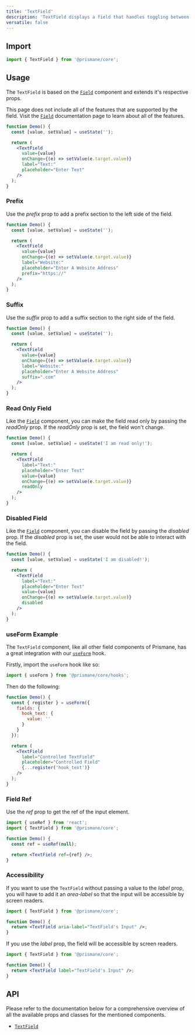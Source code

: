 ---
title: 'TextField'
description: 'TextField displays a field that handles toggling between multiple values.'
versatile: false
---

## Import

```js
import { TextField } from '@prismane/core';
```

## Usage

The `TextField` is based on the [`Field`](/docs/components/inputs/field) component and extends it's respective props.

This page does not include all of the features that are supported by the field. Visit the [`Field`](/docs/components/inputs/field) documentation page to learn about all of the features.

```jsx preview
function Demo() {
  const [value, setValue] = useState('');

  return (
    <TextField
      value={value}
      onChange={(e) => setValue(e.target.value)}
      label="Text:"
      placeholder="Enter Text"
    />
  );
}
```

### Prefix

Use the _prefix_ prop to add a prefix section to the left side of the field.

```jsx preview
function Demo() {
  const [value, setValue] = useState('');

  return (
    <TextField
      value={value}
      onChange={(e) => setValue(e.target.value)}
      label="Website:"
      placeholder="Enter A Website Address"
      prefix="https://"
    />
  );
}
```

### Suffix

Use the _suffix_ prop to add a suffix section to the right side of the field.

```jsx preview
function Demo() {
  const [value, setValue] = useState('');

  return (
    <TextField
      value={value}
      onChange={(e) => setValue(e.target.value)}
      label="Website:"
      placeholder="Enter A Website Address"
      suffix=".com"
    />
  );
}
```

### Read Only Field

Like the [`Field`](/docs/components/field) component, you can make the field read only by passing the _readOnly_ prop. If the _readOnly_ prop is set, the field won't change.

```jsx preview
function Demo() {
  const [value, setValue] = useState('I am read only!');

  return (
    <TextField
      label="Text:"
      placeholder="Enter Text"
      value={value}
      onChange={(e) => setValue(e.target.value)}
      readOnly
    />
  );
}
```

### Disabled Field

Like the [`Field`](/docs/components/field) component, you can disable the field by passing the _disabled_ prop. If the _disabled_ prop is set, the user would not be able to interact with the field.

```jsx preview
function Demo() {
  const [value, setValue] = useState('I am disabled!');

  return (
    <TextField
      label="Text:"
      placeholder="Enter Text"
      value={value}
      onChange={(e) => setValue(e.target.value)}
      disabled
    />
  );
}
```

### useForm Example

The `TextField` component, like all other field components of Prismane, has a great integration with our [`useForm`](/docs/hooks/use-form) hook.

Firstly, import the `useForm` hook like so:

```js
import { useForm } from '@prismane/core/hooks';
```

Then do the following:

```jsx preview
function Demo() {
  const { register } = useForm({
    fields: {
      hook_text: {
        value: ''
      }
    }
  });

  return (
    <TextField
      label="Controlled TextField"
      placeholder="Controlled Field"
      {...register('hook_text')}
    />
  );
}
```

### Field Ref

Use the _ref_ prop to get the ref of the input element.

```jsx
import { useRef } from 'react';
import { TextField } from '@prismane/core';

function Demo() {
  const ref = useRef(null);

  return <TextField ref={ref} />;
}
```

### Accessibility

If you want to use the `TextField` without passing a value to the _label_ prop, you will have to add it an _area-label_ so that the input will be accessible by screen readers.

```jsx
import { TextField } from '@prismane/core';

function Demo() {
  return <TextField aria-label="TextField's Input" />;
}
```

If you use the _label_ prop, the field will be accessible by screen readers.

```jsx
import { TextField } from '@prismane/core';

function Demo() {
  return <TextField label="TextField's Input" />;
}
```

## API

Please refer to the documentation below for a comprehensive overview of all the available props and classes for the mentioned components.

- [`TextField`](/docs/components-api/text-field-api)
